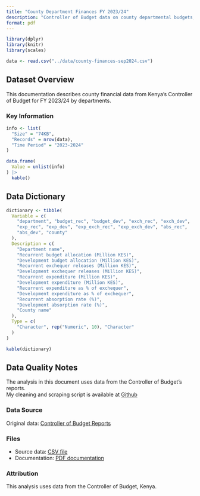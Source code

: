 ```yaml
---
title: "County Department Finances FY 2023/24"
description: "Controller of Budget data on county departmental budgets, exchequer releases and expenditure"
format: pdf
---
```


```r
library(dplyr)
library(knitr)
library(scales)

data <- read.csv("../data/county-finances-sep2024.csv")
```

## Dataset Overview

This documentation describes county financial data from Kenya's Controller of Budget for FY 2023/24 by departments.

### Key Information
```r
info <- list(
  "Size" = "74KB",
  "Records" = nrow(data),
  "Time Period" = "2023-2024"
)

data.frame(
  Value = unlist(info)
) |> 
  kable()
```

## Data Dictionary

```r
dictionary <- tibble(
  Variable = c(
    "department", "budget_rec", "budget_dev", "exch_rec", "exch_dev",
    "exp_rec", "exp_dev", "exp_exch_rec", "exp_exch_dev", "abs_rec",
    "abs_dev", "county"
  ),
  Description = c(
    "Department name",
    "Recurrent budget allocation (Million KES)",
    "Development budget allocation (Million KES)",
    "Recurrent exchequer releases (Million KES)",
    "Development exchequer releases (Million KES)",
    "Recurrent expenditure (Million KES)",
    "Development expenditure (Million KES)",
    "Recurrent expenditure as % of exchequer",
    "Development expenditure as % of exchequer",
    "Recurrent absorption rate (%)",
    "Development absorption rate (%)",
    "County name"
  ),
  Type = c(
    "Character", rep("Numeric", 10), "Character"
  )
)

kable(dictionary)
```

## Data Quality Notes

The analysis in this document uses data from the Controller of Budget's reports.  
My cleaning and scraping script is available at [Github](https://github.com/Tagnal-hub/data)


### Data Source
Original data: [Controller of Budget Reports](https://cob.go.ke/reports/consolidated-county-budget-implementation-review-reports/)

### Files
- Source data: [CSV file](/data/county-finances-sep2024.csv)
- Documentation: [PDF documentation](/docs/county-finances-sep24.pdf)

### Attribution
This analysis uses data from the Controller of Budget, Kenya. 